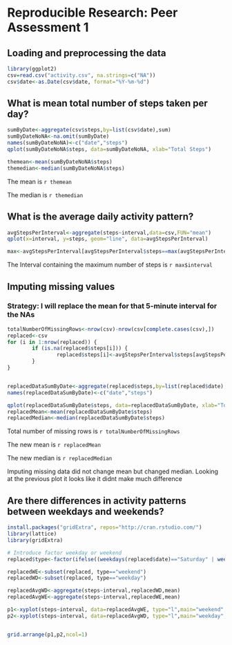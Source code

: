 # Reproducible Research: Peer Assessment 1


## Loading and preprocessing the data

```r
library(ggplot2)
csv=read.csv("activity.csv", na.strings=c("NA"))
csv$date<-as.Date(csv$date, format="%Y-%m-%d")
```

## What is mean total number of steps taken per day?

```r
sumByDate<-aggregate(csv$steps,by=list(csv$date),sum)
sumByDateNoNA<-na.omit(sumByDate)
names(sumByDateNoNA)<-c("date","steps")
qplot(sumByDateNoNA$steps, data=sumByDateNoNA, xlab="Total Steps")

themean<-mean(sumByDateNoNA$steps)
themedian<-median(sumByDateNoNA$steps)
```

The mean is `r themean`

The median is `r themedian`

## What is the average daily activity pattern?

```r
avgStepsPerInterval<-aggregate(steps~interval,data=csv,FUN="mean")
qplot(x=interval, y=steps, geom="line", data=avgStepsPerInterval)

max<-avgStepsPerInterval[avgStepsPerInterval$steps==max(avgStepsPerInterval$steps),]

```
The Interval containing the maximum number of steps is `r max$interval`

## Imputing missing values
### Strategy: I will replace the mean for that 5-minute interval for the NAs

```r
totalNumberOfMissingRows<-nrow(csv)-nrow(csv[complete.cases(csv),])
replaced<-csv
for (i in 1:nrow(replaced)) {
        if (is.na(replaced$steps[i])) {
                replaced$steps[i]<-avgStepsPerInterval$steps[avgStepsPerInterval$interval==replaced$interval[i]]
        }
}


replacedDataSumByDate<-aggregate(replaced$steps,by=list(replaced$date),sum)
names(replacedDataSumByDate)<-c("date","steps")

qplot(replacedDataSumByDate$steps, data=replacedDataSumByDate, xlab="Total Steps")
replacedMean<-mean(replacedDataSumByDate$steps)
replacedMedian<-median(replacedDataSumByDate$steps)
```

Total number of missing rows is `r totalNumberOfMissingRows`

The new mean is `r replacedMean`

The new median is `r replacedMedian`

Imputing missing data did not change mean but changed median. Looking at the previous plot it looks like it didnt make much difference

## Are there differences in activity patterns between weekdays and weekends?

```r
install.packages("gridExtra", repos="http://cran.rstudio.com/")
library(lattice)
library(gridExtra)
```

```r
# Introduce factor weekday or weekend
replaced$type<-factor(ifelse((weekdays(replaced$date)=="Saturday" | weekdays(replaced$date)=="Sunday"), "weekend", "weekday"))

replacedWE<-subset(replaced, type=="weekend")
replacedWD<-subset(replaced, type=="weekday")

replacedAvgWD<-aggregate(steps~interval,replacedWD,mean)
replacedAvgWE<-aggregate(steps~interval,replacedWE,mean)

p1<-xyplot(steps~interval, data=replacedAvgWE, type="l",main="weekend", ylab="Number of steps")
p2<-xyplot(steps~interval, data=replacedAvgWD, type="l",main="weekday", ylab="Number of steps")


grid.arrange(p1,p2,ncol=1)
```